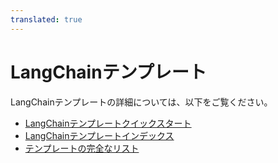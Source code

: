 ```yaml
---
translated: true
---
```


# LangChainテンプレート

LangChainテンプレートの詳細については、以下をご覧ください。

- [LangChainテンプレートクイックスタート](https://github.com/langchain-ai/langchain/blob/master/templates/README.md)
- [LangChainテンプレートインデックス](https://github.com/langchain-ai/langchain/blob/master/templates/docs/INDEX.md)
- [テンプレートの完全なリスト](https://github.com/langchain-ai/langchain/blob/master/templates/)
